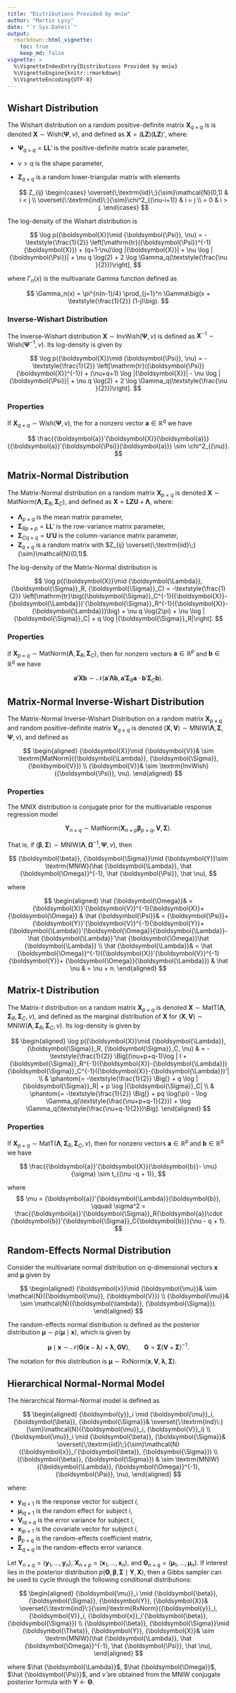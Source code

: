 ```yaml
---
title: "Distributions Provided by mniw"
author: "Martin Lysy"
date: "`r Sys.Date()`"
output:
  rmarkdown::html_vignette:
    toc: true
    keep_md: false
vignette: >
  %\VignetteIndexEntry{Distributions Provided by mniw}
  %\VignetteEngine{knitr::rmarkdown}
  %\VignetteEncoding{UTF-8}
---
```


\newcommand{\bm}[1]{\boldsymbol{#1}}
\newcommand{\tx}[1]{\textrm{#1}}
\newcommand{\tfrac}[2]{\textstyle{\frac{#1}{#2}}}
\newcommand{\rv}[3]{#2_{#1},\ldots,#2_{#3}}
\newcommand{\iid}{\overset{\;\tx{iid}\;}{\sim}}
\newcommand{\ind}{\overset{\:\tx{ind}\:}{\sim}}
\newcommand{\XX}{{\bm{X}}}
\newcommand{\YY}{{\bm{Y}}}
\newcommand{\LL}{{\bm{L}}}
\newcommand{\PPs}{{\bm{\Psi}}}
\newcommand{\ZZ}{{\bm{Z}}}
\newcommand{\N}{\mathcal{N}}
\newcommand{\LLa}{{\bm{\Lambda}}}
\newcommand{\SSi}{{\bm{\Sigma}}}
\newcommand{\GGa}{{\bm{\Gamma}}}
\newcommand{\UU}{{\bm{U}}}
\newcommand{\VV}{{\bm{V}}}
\newcommand{\aa}{{\bm{a}}}
\newcommand{\bb}{{\bm{b}}}
\newcommand{\xx}{{\bm{x}}}
\newcommand{\yy}{{\bm{y}}}
\newcommand{\bbe}{{\bm{\beta}}}
\newcommand{\mmu}{{\bm{\mu}}}
\newcommand{\kka}{{\bm{\kappa}}}
\newcommand{\lla}{{\bm{\lambda}}}
\newcommand{\TTh}{{\bm{\Theta}}}
\newcommand{\GG}{{\bm{G}}}
\newcommand{\OOm}{{\bm{\Omega}}}
\newcommand{\bz}{{\bm{0}}}
\newcommand{\wish}{\tx{Wish}}
\newcommand{\iwish}{\tx{InvWish}}
\newcommand{\MN}{\tx{MatNorm}}
\newcommand{\MT}{\tx{MatT}}
\newcommand{\mniw}{\tx{MNIW}}
\newcommand{\re}{\tx{RxNorm}}


## Wishart Distribution

The Wishart distribution on a random positive-definite matrix $\XX_{q\times q}$ is is denoted $\XX \sim \wish(\PPs, \nu)$, and defined as $\XX = (\LL \ZZ)(\LL \ZZ)'$, where:

- $\PPs_{q\times q} = \LL\LL'$ is the positive-definite matrix scale parameter,
- $\nu > q$ is the shape parameter, 
- $\ZZ_{q\times q}$ is a random lower-triangular matrix with elements

    $$
    Z_{ij} \begin{cases} 
           \iid \N(0,1) & i < j \\ 
           \ind \chi^2_{(\nu-i+1)} & i = j \\
           = 0 & i > j.
           \end{cases}
    $$

The log-density of the Wishart distribution is

$$
\log p(\XX \mid \PPs, \nu) = -\tfrac{1}{2} \left[\mathrm{tr}(\PPs^{-1} \XX) + (q+1-\nu)\log |\XX| + \nu \log |\PPs|  + \nu q \log(2) + 2 \log \Gamma_q(\tfrac \nu 2)\right],
$$

where  $\Gamma_n(x)$ is the multivariate Gamma function defined as

$$
\Gamma_n(x) = \pi^{n(n-1)/4} \prod_{j=1}^n \Gamma\big(x + \tfrac 1 2 (1-j)\big).
$$

### Inverse-Wishart Distribution

The Inverse-Wishart distribution $\XX \sim \iwish(\PPs, \nu)$ is defined as $\XX^{-1} \sim \wish(\PPs^{-1}, \nu)$.  Its log-density is given by

$$
\log p(\XX \mid \PPs, \nu) = -\tfrac 1 2 \left[\mathrm{tr}(\PPs \XX^{-1}) + (\nu+q+1) \log |\XX| - \nu \log |\PPs| + \nu q \log(2) + 2 \log \Gamma_q(\tfrac \nu 2)\right].
$$

### Properties

If $\XX_{q\times q} \sim \wish(\PPs,\nu)$, the for a nonzero vector $\aa \in \mathbb R^q$ we have

$$
\frac{\aa'\XX\aa}{\aa'\PPs\aa} \sim \chi^2_{(\nu)}.
$$

## Matrix-Normal Distribution

The Matrix-Normal distribution on a random matrix $\XX_{p \times q}$ is denoted $\XX \sim \MN(\LLa, \SSi_R, \SSi_C)$, and defined as $\XX = \LL\ZZ \UU + \LLa$, where:

- $\LLa_{p \times q}$ is the mean matrix parameter,
- ${\SSi_R}_{p \times p} = \LL\LL'$ is the row-variance matrix parameter,
- ${\SSi_C}_{q \times q} = \UU'\UU$ is the column-variance matrix parameter,
- $\ZZ_{q\times q}$ is a random matrix with $Z_{ij} \iid \N(0,1)$.

The log-density of the Matrix-Normal distribution is

$$
\log p(\XX \mid \LLa, \SSi_R, \SSi_C) = -\tfrac 1 2 \left[\mathrm{tr}\big(\SSi_C^{-1}(\XX-\LLa)'\SSi_R^{-1}(\XX-\LLa)\big) + \nu q \log(2\pi) + \nu \log |\SSi_C| + q \log |\SSi_R|\right].
$$

### Properties

If $\XX_{p \times q} \sim \MN(\LLa, \SSi_R, \SSi_C)$, then for nonzero vectors $\aa \in \mathbb R^p$ and $\bb \in \mathbb R^q$ we have

$$
\aa' \XX \bb \sim \N(\aa' \LLa \bb, \aa'\SSi_R\aa \cdot \bb'\SSi_C\bb).
$$

## Matrix-Normal Inverse-Wishart Distribution

The Matrix-Normal Inverse-Wishart Distribution on a random matrix $\XX_{p \times q}$ and random positive-definite matrix $\VV_{q\times q}$ is denoted $(\XX,\VV) \sim \mniw(\LLa, \SSi, \PPs, \nu)$, and defined as

$$
\begin{aligned}
\XX \mid \VV & \sim \MN(\LLa, \SSi, \VV) \\
\VV & \sim \iwish(\PPs, \nu).
\end{aligned}
$$

### Properties

The MNIX distribution is conjugate prior for the multivariable response regression model

$$
\YY_{n \times q} \sim \MN(\XX_{n\times p} \bbe_{p \times q}, \VV, \SSi).
$$

That is, if $(\bbe, \SSi) \sim \mniw(\LLa, \OOm^{-1}, \PPs, \nu)$, then

$$
\bbe, \SSi \mid \YY \sim \mniw(\hat \LLa, \hat \OOm^{-1}, \hat \PPs, \hat \nu),
$$

where

$$
\begin{aligned}
\hat \OOm & = \XX'\VV^{-1}\XX + \OOm 
&
\hat \PPs & = \PPs + \YY'\VV^{-1}\YY + \LLa'\OOm\LLa - \hat \LLa'\hat \OOm \hat \LLa
\\
\hat \LLa & = \hat \OOm^{-1}(\XX'\VV^{-1}\YY + \OOm\LLa)
&
\hat \nu & = \nu + n.
\end{aligned}
$$

## Matrix-t Distribution

The Matrix-$t$ distribution on a random matrix $\XX_{p \times q}$ is denoted $\XX \sim \MT(\LLa, \SSi_R, \SSi_C, \nu)$, and defined as the marginal distribution of $\XX$ for $(\XX, \VV) \sim \mniw(\LLa, \SSi_R, \SSi_C, \nu)$.  Its log-density is given by

$$
\begin{aligned}
\log p(\XX \mid \LLa, \SSi_R, \SSi_C, \nu) 
& = -\tfrac 1 2 \Big[(\nu+p+q-1)\log | I + \SSi_R^{-1}(\XX-\LLa)\SSi_C^{-1}(\XX-\LLa)'| \\
& \phantom{= -\tfrac 1 2 \Big[} + q \log |\SSi_R| + p \log |\SSi_C| \\
& \phantom{= -\tfrac 1 2 \Big[} + pq \log(\pi) - \log \Gamma_q(\tfrac{\nu+p+q-1}{2}) + \log \Gamma_q(\tfrac{\nu+q-1}{2})\Big].
\end{aligned}
$$

### Properties

If $\XX_{p\times q} \sim \MT(\LLa, \SSi_R, \SSi_C, \nu)$, then for nonzero vectors $\aa \in \mathbb R^p$ and $\bb \in \mathbb R^q$ we have

$$
\frac{\aa'\XX\bb - \mu}{\sigma} \sim t_{(\nu -q + 1)},
$$

where 
$$
\mu = \aa'\LLa\bb, \qquad \sigma^2 = \frac{\aa'\SSi_R\aa \cdot \bb'\SSi_C\bb}{\nu - q + 1}.
$$

## Random-Effects Normal Distribution

Consider the multivariate normal distribution on $q$-dimensional vectors $\xx$ and $\mmu$ given by

$$
\begin{aligned}
\xx \mid \mmu & \sim \N(\mmu, \VV) \\
\mmu & \sim \N(\lla, \SSi).
\end{aligned}
$$

The random-effects normal distribution is defined as the posterior distribution $\mmu \sim p(\mmu \mid \xx)$, which is given by

$$
\mmu \mid \xx \sim \N\big(\GG(\xx-\lla) + \lla, \GG\VV\big), \qquad \GG = \SSi(\VV + \SSi)^{-1}.
$$

The notation for this distribution is $\mmu \sim \re(\xx, \VV, \lla, \SSi)$.

## Hierarchical Normal-Normal Model

The hierarchical Normal-Normal model is defined as

$$
\begin{aligned}
\yy_i \mid \mmu_i, \bbe, \SSi & \ind \N(\mmu_i, \VV_i) \\
\mmu_i \mid \bbe, \SSi & \iid \N(\xx_i'\bbe, \SSi) \\
(\bbe, \SSi) & \sim \mniw(\LLa, \OOm^{-1}, \PPs, \nu),
\end{aligned}
$$

where:

- ${\yy_i}_{q\times 1}$ is the response vector for subject $i$,
- ${\mmu_i}_{q\times 1}$ is the random effect for subject $i$,
- ${\VV_i}_{q\times q}$ is the error variance for subject $i$,
- ${\xx_i}_{p\times 1}$ is the covariate vector for subject $i$,
- $\bbe_{p \times q}$ is the random-effects coefficient matrix,
- $\SSi_{q \times q}$ is the random-effects error variance.

Let $\YY_{n\times q} = (\rv 1 \yy n)$, $\XX_{n\times p} = (\rv 1 \xx n)$, and $\TTh_{n \times q} = (\rv 1 \mmu n)$.  If interest lies in the posterior distribution $p(\TTh, \bbe, \SSi \mid \YY, \XX)$, then a Gibbs sampler can be used to cycle through the following conditional distributions:

$$
\begin{aligned}
\mmu_i \mid \bbe, \SSi, \YY, \XX & \ind \re(\yy_i, \VV_i, \xx_i'\bbe, \SSi) \\
\bbe, \SSi \mid \TTh, \YY, \XX & \sim \mniw(\hat \LLa, \hat \OOm^{-1}, \hat \PPs, \hat \nu),
\end{aligned}
$$

where $\hat \LLa$, $\hat \OOm$, $\hat \PPs$, and $\hat \nu$ are obtained from the MNIW conjugate posterior formula with $\YY \gets \TTh$.
